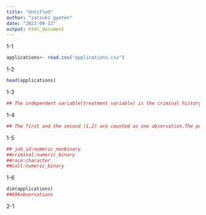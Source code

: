 ```yaml
---
title: "Untitled"
author: "satsuki gyoten"
date: "2023-09-13"
output: html_document
---
```

1-1
```r
applications<- read.csv("applications.csv")

```

1-2
```r
head(applications)

```

1-3
```r
## The independent variable(treatment variable) is the criminal history, and the dependent variable(outcome variable) is the whether one will receive a call back for a job interview. The control variable is race. We observe whether criminal history affects the likelihood of receiving a call back.

```

1-4
```r
## The first and the second (1,2) are counted as one observation.The person at the top of the table applied for job1 (the same job as the second person above), has no criminal record, is white, and received a return call.The second person applied for job1, has criminal record, is white, and received a return call.

```

1-5
```r
## job_id:numeric_nonbinary
##criminal:numeric_binary
##race:character
##call:numeric_binary

```

1-6
```r
dim(applications)
##696observations
```

2-1
```r

```


```r

```


```r

```



```r

```
